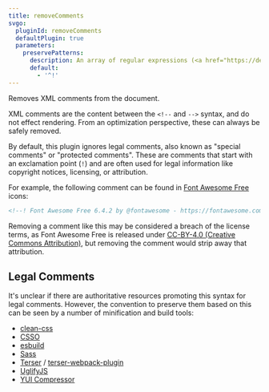 ```yaml
---
title: removeComments
svgo:
  pluginId: removeComments
  defaultPlugin: true
  parameters:
    preservePatterns:
      description: An array of regular expressions (<a href="https://developer.mozilla.org/docs/Web/JavaScript/Reference/Global_Objects/RegExp" target="_blank">RegExp</a> or string). If the comment matches any of these, including partial matches, the comment is preserved. Set to <code>false</code> to disable this behavior and remove comments indiscriminately.
      default:
        - '^!'
---
```


Removes XML comments from the document.

XML comments are the content between the `<!--` and `-->` syntax, and do not effect rendering. From an optimization perspective, these can always be safely removed.

By default, this plugin ignores legal comments, also known as "special comments" or "protected comments". These are comments that start with an exclamation point (`!`) and are often used for legal information like copyright notices, licensing, or attribution.

For example, the following comment can be found in [Font Awesome Free](https://fontawesome.com/license/free) icons:

```svg
<!--! Font Awesome Free 6.4.2 by @fontawesome - https://fontawesome.com License - https://fontawesome.com/license (Commercial License) Copyright 2023 Fonticons, Inc. -->
```

Removing a comment like this may be considered a breach of the license terms, as Font Awesome Free is released under [CC-BY-4.0 (Creative Commons Attribution)](https://creativecommons.org/licenses/by/4.0/), but removing the comment would strip away that attribution.

## Legal Comments

It's unclear if there are authoritative resources promoting this syntax for legal comments. However, the convention to preserve them based on this can be seen by a number of minification and build tools:

- [clean-css](https://github.com/clean-css/clean-css#how-to-preserve-a-comment-block)
- [CSSO](https://github.com/css/csso#syntaxcompressast-options)
- [esbuild](https://esbuild.github.io/api/#legal-comments)
- [Sass](https://sass-lang.com/documentation/syntax/comments/)
- [Terser](https://github.com/terser/terser#keeping-copyright-notices-or-other-comments) / [terser-webpack-plugin](https://github.com/webpack-contrib/terser-webpack-plugin#preserve-comments)
- [UglifyJS](https://github.com/mishoo/UglifyJS#keeping-copyright-notices-or-other-comments)
- [YUI Compressor](https://github.com/yui/yuicompressor#notes)
